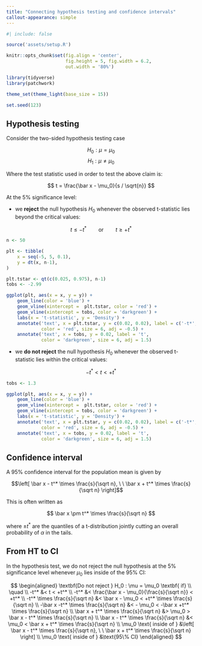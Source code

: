 ```yaml
---
title: "Connecting hypothesis testing and confidence intervals"
callout-appearance: simple
---
```



```r
#| include: false

source('assets/setup.R')
```


```r
knitr::opts_chunk$set(fig.align = 'center', 
                      fig.height = 5, fig.width = 6.2, 
                      out.width = '80%')

library(tidyverse)
library(patchwork)

theme_set(theme_light(base_size = 15))

set.seed(123)
```


## Hypothesis testing

Consider the two-sided hypothesis testing case 

$$H_0 : \mu = \mu_0$$
$$H_1 : \mu \neq \mu_0$$

Where the test statistic used in order to test the above claim is:

$$
t = \frac{\bar x - \mu_0}{s / \sqrt{n}}
$$

At the 5% significance level:

- we __reject__ the null hypothesis $H_0$ whenever the observed t-statistic lies beyond the critical values:

$$t \leq -t^* \qquad \text{or} \qquad t \geq +t^*$$

```r
n <- 50

plt <- tibble(
    x = seq(-5, 5, 0.1),
    y = dt(x, n-1),
)

plt.tstar <- qt(c(0.025, 0.975), n-1)
tobs <- -2.99

ggplot(plt, aes(x = x, y = y)) +
    geom_line(color = 'blue') +
    geom_vline(xintercept =  plt.tstar, color = 'red') + 
    geom_vline(xintercept = tobs, color = 'darkgreen') +
    labs(x = 't-statistic', y = 'Density') +
    annotate('text', x = plt.tstar, y = c(0.02, 0.02), label = c('-t*', '+t*'),
             color = 'red', size = 6, adj = -0.5) +
    annotate('text', x = tobs, y = 0.02, label = 't',
             color = 'darkgreen', size = 6, adj = 1.5)
```


- we __do not reject__ the null hypothesis $H_0$ whenever the observed t-statistic lies within the critical values:

$$-t^* < t < +t^*$$

```r
tobs <- 1.3

ggplot(plt, aes(x = x, y = y)) +
    geom_line(color = 'blue') +
    geom_vline(xintercept =  plt.tstar, color = 'red') + 
    geom_vline(xintercept = tobs, color = 'darkgreen') +
    labs(x = 't-statistic', y = 'Density') +
    annotate('text', x = plt.tstar, y = c(0.02, 0.02), label = c('-t*', '+t*'),
             color = 'red', size = 6, adj = -0.5) +
    annotate('text', x = tobs, y = 0.02, label = 't',
             color = 'darkgreen', size = 6, adj = 1.5)
```

## Confidence interval

A 95% confidence interval for the population mean is given by

$$\left[ \bar x - t^* \times \frac{s}{\sqrt n}, \ \ \bar x + t^* \times \frac{s}{\sqrt n} \right]$$

This is often written as

$$
\bar x \pm t^* \times \frac{s}{\sqrt n}
$$

where $\pm t^*$ are the quantiles of a t-distribution jointly cutting an overall probability of $\alpha$ in the tails.


## From HT to CI

In the hypothesis test, we do not reject the null hypothesis at the 5% significance level whenever $\mu_0$ lies inside of the 95% CI:

$$
\begin{aligned}
\textbf{Do not reject } H_0 : \mu = \mu_0 \textbf{ if} \\ \quad \\ 
-t^* &< t < +t^* \\
-t^* &< \frac{\bar x - \mu_0}{\frac{s}{\sqrt n}} < +t^* \\
-t^* \times \frac{s}{\sqrt n} &< \bar x - \mu_0 < +t^* \times \frac{s}{\sqrt n} \\
-\bar x -t^* \times \frac{s}{\sqrt n} &< - \mu_0 < -\bar x +t^* \times \frac{s}{\sqrt n} \\
\bar x + t^* \times \frac{s}{\sqrt n} &> \mu_0 > \bar x - t^* \times \frac{s}{\sqrt n} \\
\bar x - t^* \times \frac{s}{\sqrt n} &< \mu_0 < \bar x + t^* \times \frac{s}{\sqrt n} \\
\mu_0 \text{ inside of } &\left[ \bar x - t^* \times \frac{s}{\sqrt n}, \ \ \bar x + t^* \times \frac{s}{\sqrt n} \right] \\
\mu_0 \text{ inside of } &\text{95\% CI}
\end{aligned}
$$
